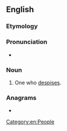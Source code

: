 ==English==

===Etymology===
{{suffix|en|despise|er}}

===Pronunciation===
* {{rhymes|en|aɪzə(ɹ)}}

===Noun===
{{en-noun}}

# One who [[despise]]s.

===Anagrams===
* {{anagrams|en|a=deeiprss|Perseids|disperse|perseids|presides}}


[[Category:en:People]]